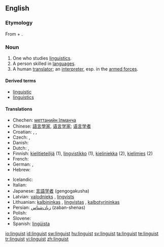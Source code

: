 {{wikipedia|dab=linguist}}
{{also|Linguist}}
==English==

===Etymology===
From {{etyl|la}} {{term|lingua||tongue|lang=la}} + {{term|-ist}}.

===Noun===
{{en-noun}}

# One who studies [[linguistics]].
# A person skilled in [[language]]s.
# A human [[translator]]; an [[interpreter]], esp. in the [[armed forces]].

====Derived terms====
* [[linguistic]]
* [[linguistics]]

====Translations====
{{trans-top|one who studies linguistics}}
* Chechen: [[меттанийн Iлманча]]
* Chinese: [[語言學家]], [[语言学家]]; [[语言学者]]
* Croatian: {{t-|hr|lingvist|m|alt=lìngvist}}, {{t|hr|lingvistica|f|alt=lingvìstica}}, {{t-|hr|jezikoslovac|m|alt=jezikoslóvac}}
* Czech: {{t-|cs|jazykovědec|m}}, {{t-|cs|lingvista|m}}
* Danish: {{t-|da|lingvist|m|f}}
* Dutch: {{t+|nl|taalkundige|m|f}}, {{t+|nl|linguïst|m}}
* Finnish: [[kielitieteilijä]] (1), [[lingvistikko]] (1), [[kieliniekka]] (2), [[kielimies]] (2)
* French: {{t+|fr|linguiste}}
* German: {{t|de|Sprachwissenschaftler|m}}, {{t+|de|Linguist|m}}
* Hebrew: {{t-|he|בלשן|m|tr=balshan|sc=Hebr}}
{{trans-mid}}
* Icelandic: {{t-|is|málvísindamaður|m}}
* Italian: {{t|it|linguista|m|f}}
* Japanese: [[言語学者]] (gengogakusha)
* Latvian: [[valodnieks]] {{m}}, [[lingvists]] {{m}}
* Lithuanian: [[kalbininkas]] {{m}}, [[lingvistas]] {{m}}, [[kalbotyrininkas]] {{m}}
* Persian: [[زبان‌شناس]] (zaban-shenas)
* Polish: {{t|pl|językoznawca}}
* Slovene: {{t+|sl|jezikoslovec}}
* Spanish: [[lingüista]] {{m|f}}
{{trans-bottom}}

[[io:linguist]]
[[id:linguist]]
[[sw:linguist]]
[[hu:linguist]]
[[sv:linguist]]
[[ta:linguist]]
[[te:linguist]]
[[tr:linguist]]
[[vi:linguist]]
[[zh:linguist]]